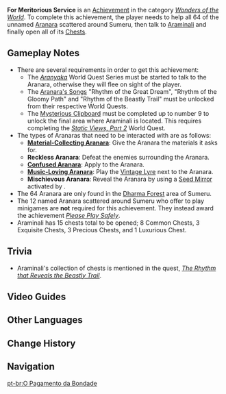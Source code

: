 {{Achievement Infobox
|id           = 81224
|order id     = 1210
|category     = Wonders of the World
|description  = Offer help to many [[Aranara]] in the forest.
|requirements = Help all 64 unnamed [[Aranara]] and open all of [[Araminali]]'s chests.
|primogems    = 5
|tracking     = 
|topic        = 
|hidden       = 1
|type         = Exploration
}}
'''For Meritorious Service''' is an [[Achievement]] in the category ''[[Wonders of the World]]''. To complete this achievement, the player needs to help all 64 of the unnamed [[Aranara]] scattered around Sumeru, then talk to [[Araminali]] and finally open all of its [[Chests]].

==Gameplay Notes==
*There are several requirements in order to get this achievement:
**The ''[[Aranyaka]]'' World Quest Series must be started to talk to the Aranara, otherwise they will flee on sight of the player.
**The [[Vintage Lyre#Usage|Aranara's Songs]] "Rhythm of the Great Dream", "Rhythm of the Gloomy Path" and "Rhythm of the Beastly Trail" must be unlocked from their respective World Quests.
**The [[Aranyaka (Gadget)#Mysterious Clipboard|Mysterious Clipboard]] must be completed up to number 9 to unlock the final area where Araminali is located. This requires completing the ''[[Static Views, Part 2]]'' World Quest.
*The types of Aranaras that need to be interacted with are as follows:
**'''[[Material-Collecting Aranara]]''': Give the Aranara the materials it asks for.
**'''Reckless Aranara''': Defeat the enemies surrounding the Aranara.
**'''[[Confused Aranara]]''': Apply {{Dendro}} to the Aranara.
**'''[[Music-Loving Aranara]]''': Play the [[Vintage Lyre]] next to the Aranara.
**'''Mischievous Aranara''': Reveal the Aranara by using a [[Seed Mirror]] activated by {{Electro}}.
*The 64 Aranara are only found in the [[Dharma Forest]] area of Sumeru.
*The 12 named Aranara scattered around Sumeru who offer to play minigames are '''not''' required for this achievement. They instead award the achievement ''[[Please Play Safely]]''.
*Araminali has 15 chests total to be opened; 8 Common Chests, 3 Exquisite Chests, 3 Precious Chests, and 1 Luxurious Chest.

==Trivia==
*Araminali's collection of chests is mentioned in the quest, ''[[The Rhythm that Reveals the Beastly Trail]]''.

==Video Guides==
{{EVT
|video1 = https://youtu.be/MYtiyB70RKA
|caption1 = All 76 Aranara and achievement guide
|video2 = https://youtu.be/tVyvtduJkFA
|caption2 = Hidden Achievement: For Meritorious Service
}}

==Other Languages==
{{Other Languages
|en      = For Meritorious Service
|zhs     = 美德的报酬
|zhs_rm  = Měidé de Bàochóu
|zht     = 美德的報酬
|zht_rm  = Měidé de Bàochóu
|zh_tl   = 
|ja      = 美徳の報酬
|ja_rm   = Bitoku no Houshuu
|ja_tl   = Virtue's Reward
|ko      = 미덕의 보답
|ko_rm   = Mideok-ui Bodap
|ko_tl   = Reward of Virtue
|es      = El pago de la bondad
|es_tl   = The Payment of Kindness
|fr      = Pour un service tip top
|fr_tl   = For a Tiptop Service
|ru      = Прекрасная награда
|ru_tl   = Great Reward
|th      = ผลตอบแทนแห่งคุณธรรม
|th_rm   = 
|th_tl   = 
|vi      = Thù Lao Của Đức Hạnh
|vi_tl   = 
|de      = Lohn der Tugend
|de_tl   = Reward of Virtue
|id      = Imbalan Atas Jasa
|id_tl   = Rewards for Services
|pt      = O Pagamento da Bondade
|pt_tl   = 
|tr      = Saygın Hizmet
|tr_tl   = 
|it      = Servizio lodevole
|it_tl   = Commendable Service
}}

==Change History==
{{Change History|3.0}}
<!--
==References==
{{Reflist}}
-->
==Navigation==
{{Achievement Navbox}}

[[pt-br:O Pagamento da Bondade]]